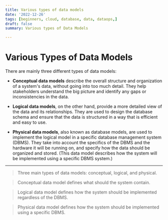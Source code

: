 ```yaml
---
title: Various types of data models
date: '2022-12-26'
tags: [beginners, cloud, database, data, dataops,]
draft: false
summary: Various types of Data Models 

---
```


# Various Types of Data Models

There are mainly three different types of data models:

- **Conceptual data models** describe the overall structure and organization of a system's data, without going into too much detail. They help stakeholders understand the big picture and identify any gaps or inconsistencies in the data.

- **Logical data models**, on the other hand, provide a more detailed view of the data and its relationships. They are used to design the database schema and ensure that the data is structured in a way that is efficient and easy to use.

- **Physical data models**, also known as database models, are used to implement the logical model in a specific database management system (DBMS). They take into account the specifics of the DBMS and the hardware it will be running on, and specify how the data should be organized and stored. (This data model describes how the system will be implemented using a specific DBMS system.)

---

> Three main types of data models: conceptual, logical, and physical.

> Conceptual data model defines what should the system contain.

> Logical data model defines how the system should be implemented regardless of the DBMS.

> Physical data model defines how the system should be implemented using a specific DBMS.